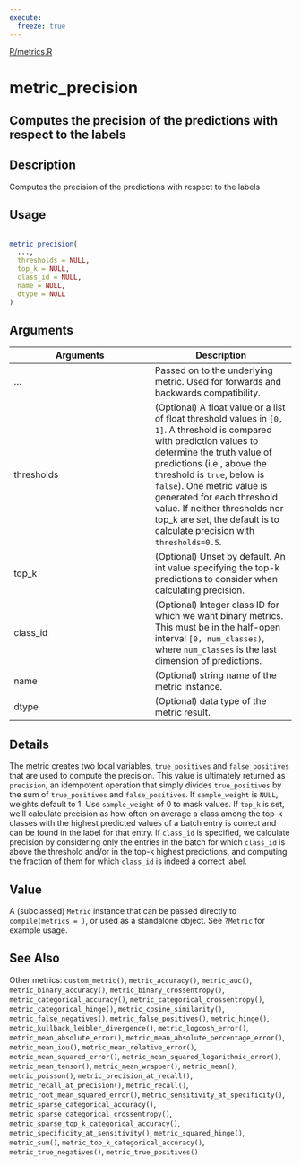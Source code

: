 ```yaml
---
execute:
  freeze: true
---
```


[R/metrics.R](https://github.com/rstudio/keras//blob/main/R/metrics.R#L446) 

# metric_precision

## Computes the precision of the predictions with respect to the labels

## Description
 Computes the precision of the predictions with respect to the labels 


## Usage
```r
 
metric_precision( 
  ..., 
  thresholds = NULL, 
  top_k = NULL, 
  class_id = NULL, 
  name = NULL, 
  dtype = NULL 
) 
```

## Arguments
|Arguments|Description|
|---|---|
| ... | Passed on to the underlying metric. Used for forwards and backwards compatibility. |
| thresholds | (Optional) A float value or a list of float threshold values in `[0, 1]`. A threshold is compared with prediction values to determine the truth value of predictions (i.e., above the threshold is `true`, below is `false`). One metric value is generated for each threshold value. If neither thresholds nor top_k are set, the default is to calculate precision with `thresholds=0.5`. |
| top_k | (Optional) Unset by default. An int value specifying the top-k predictions to consider when calculating precision. |
| class_id | (Optional) Integer class ID for which we want binary metrics. This must be in the half-open interval `[0, num_classes)`, where `num_classes` is the last dimension of predictions. |
| name | (Optional) string name of the metric instance. |
| dtype | (Optional) data type of the metric result. |

## Details
 The metric creates two local variables, `true_positives` and `false_positives` that are used to compute the precision. This value is ultimately returned as `precision`, an idempotent operation that simply divides `true_positives` by the sum of `true_positives` and `false_positives`.  If `sample_weight` is `NULL`, weights default to 1. Use `sample_weight` of 0 to mask values.  If `top_k` is set, we'll calculate precision as how often on average a class among the top-k classes with the highest predicted values of a batch entry is correct and can be found in the label for that entry.  If `class_id` is specified, we calculate precision by considering only the entries in the batch for which `class_id` is above the threshold and/or in the top-k highest predictions, and computing the fraction of them for which `class_id` is indeed a correct label. 


## Value
 A (subclassed) `Metric` instance that can be passed directly to `compile(metrics = )`, or used as a standalone object. See `?Metric` for example usage. 



## See Also
 Other metrics:  `custom_metric()`, `metric_accuracy()`, `metric_auc()`, `metric_binary_accuracy()`, `metric_binary_crossentropy()`, `metric_categorical_accuracy()`, `metric_categorical_crossentropy()`, `metric_categorical_hinge()`, `metric_cosine_similarity()`, `metric_false_negatives()`, `metric_false_positives()`, `metric_hinge()`, `metric_kullback_leibler_divergence()`, `metric_logcosh_error()`, `metric_mean_absolute_error()`, `metric_mean_absolute_percentage_error()`, `metric_mean_iou()`, `metric_mean_relative_error()`, `metric_mean_squared_error()`, `metric_mean_squared_logarithmic_error()`, `metric_mean_tensor()`, `metric_mean_wrapper()`, `metric_mean()`, `metric_poisson()`, `metric_precision_at_recall()`, `metric_recall_at_precision()`, `metric_recall()`, `metric_root_mean_squared_error()`, `metric_sensitivity_at_specificity()`, `metric_sparse_categorical_accuracy()`, `metric_sparse_categorical_crossentropy()`, `metric_sparse_top_k_categorical_accuracy()`, `metric_specificity_at_sensitivity()`, `metric_squared_hinge()`, `metric_sum()`, `metric_top_k_categorical_accuracy()`, `metric_true_negatives()`, `metric_true_positives()` 

